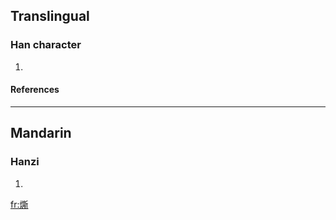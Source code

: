 ==Translingual==
===Han character===
{{Han char|rn=86|rad=火|as=12|sn=16|four=|canj=火廿金中 (FTCL)}}
# {{defn|Han|sort=火12}}
====References====
{{Han ref|kx=0683.010|dkj=19413|dj=1095.030|hdz=32232.060|uh=71CD|ud=29133}}

----
==Mandarin==
===Hanzi===
{{cmn-hanzi|pin=[[liáo]] ([[liao2]]), [[liǎo]] ([[liao3]]), [[sī]] ([[si1]])|wg=liao<sup>2</sup>, liao<sup>3</sup>, ssu<sup>1</sup>}}
# {{defn|Mandarin}}

[[fr:燍]]